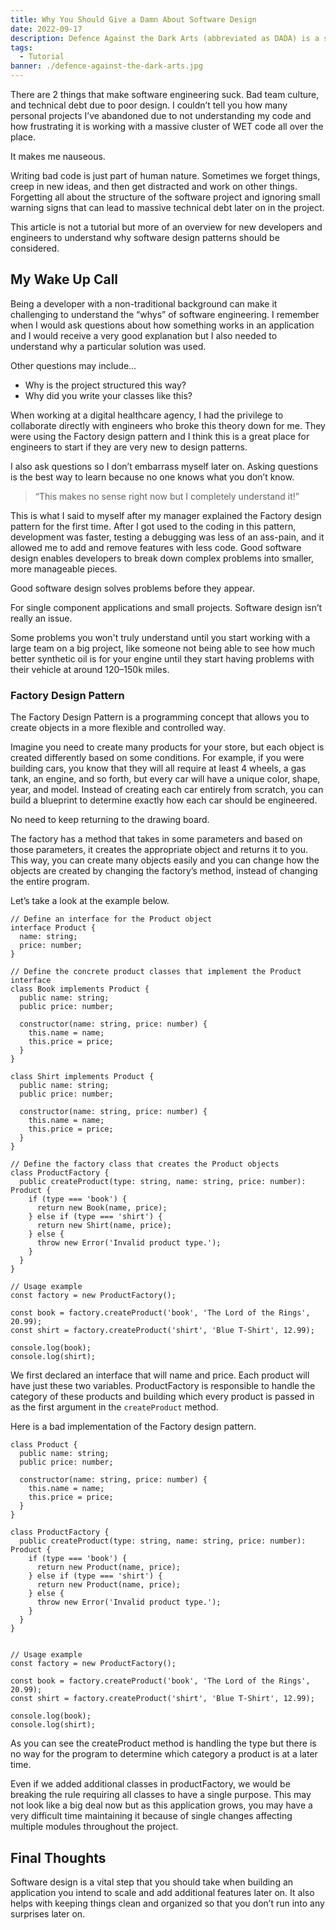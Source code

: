 ```yaml
---
title: Why You Should Give a Damn About Software Design
date: 2022-09-17
description: Defence Against the Dark Arts (abbreviated as DADA) is a subject taught at Hogwarts School of Witchcraft and Wizardry and Ilvermorny School of Witchcraft and Wizardry. In this class, students study and learn how to defend themselves against all aspects of the Dark Arts, including dark creatures, curses, hexes and jinxes (dark charms), and duelling.
tags:
  - Tutorial
banner: ./defence-against-the-dark-arts.jpg
---
```


There are 2 things that make software engineering suck. Bad team culture, and technical debt due to poor design. I couldn’t tell you how many personal projects I’ve abandoned due to not understanding my code and how frustrating it is working with a massive cluster of WET code all over the place.

It makes me nauseous.

Writing bad code is just part of human nature. Sometimes we forget things, creep in new ideas, and then get distracted and work on other things. Forgetting all about the structure of the software project and ignoring small warning signs that can lead to massive technical debt later on in the project.

This article is not a tutorial but more of an overview for new developers and engineers to understand why software design patterns should be considered.

## My Wake Up Call

Being a developer with a non-traditional background can make it challenging to understand the “whys” of software engineering. I remember when I would ask questions about how something works in an application and I would receive a very good explanation but I also needed to understand why a particular solution was used.

Other questions may include…

- Why is the project structured this way?
- Why did you write your classes like this?

When working at a digital healthcare agency, I had the privilege to collaborate directly with engineers who broke this theory down for me. They were using the Factory design pattern and I think this is a great place for engineers to start if they are very new to design patterns.

I also ask questions so I don’t embarrass myself later on. Asking questions is the best way to learn because no one knows what you don’t know.

> “This makes no sense right now but I completely understand it!”

This is what I said to myself after my manager explained the Factory design pattern for the first time. After I got used to the coding in this pattern, development was faster, testing a debugging was less of an ass-pain, and it allowed me to add and remove features with less code. Good software design enables developers to break down complex problems into smaller, more manageable pieces.

Good software design solves problems before they appear.

For single component applications and small projects. Software design isn’t really an issue.

Some problems you won't truly understand until you start working with a large team on a big project, like someone not being able to see how much better synthetic oil is for your engine until they start having problems with their vehicle at around 120–150k miles.

### Factory Design Pattern

The Factory Design Pattern is a programming concept that allows you to create objects in a more flexible and controlled way.

Imagine you need to create many products for your store, but each object is created differently based on some conditions. For example, if you were building cars, you know that they will all require at least 4 wheels, a gas tank, an engine, and so forth, but every car will have a unique color, shape, year, and model. Instead of creating each car entirely from scratch, you can build a blueprint to determine exactly how each car should be engineered.

No need to keep returning to the drawing board.

The factory has a method that takes in some parameters and based on those parameters, it creates the appropriate object and returns it to you. This way, you can create many objects easily and you can change how the objects are created by changing the factory’s method, instead of changing the entire program.

Let’s take a look at the example below.

```
// Define an interface for the Product object
interface Product {
  name: string;
  price: number;
}

// Define the concrete product classes that implement the Product interface
class Book implements Product {
  public name: string;
  public price: number;

  constructor(name: string, price: number) {
    this.name = name;
    this.price = price;
  }
}

class Shirt implements Product {
  public name: string;
  public price: number;

  constructor(name: string, price: number) {
    this.name = name;
    this.price = price;
  }
}

// Define the factory class that creates the Product objects
class ProductFactory {
  public createProduct(type: string, name: string, price: number): Product {
    if (type === 'book') {
      return new Book(name, price);
    } else if (type === 'shirt') {
      return new Shirt(name, price);
    } else {
      throw new Error('Invalid product type.');
    }
  }
}

// Usage example
const factory = new ProductFactory();

const book = factory.createProduct('book', 'The Lord of the Rings', 20.99);
const shirt = factory.createProduct('shirt', 'Blue T-Shirt', 12.99);

console.log(book);
console.log(shirt);
```

We first declared an interface that will name and price. Each product will have just these two variables. ProductFactory is responsible to handle the category of these products and building which every product is passed in as the first argument in the `createProduct` method.

Here is a bad implementation of the Factory design pattern.

```
class Product {
  public name: string;
  public price: number;

  constructor(name: string, price: number) {
    this.name = name;
    this.price = price;
  }
}

class ProductFactory {
  public createProduct(type: string, name: string, price: number): Product {
    if (type === 'book') {
      return new Product(name, price);
    } else if (type === 'shirt') {
      return new Product(name, price);
    } else {
      throw new Error('Invalid product type.');
    }
  }
}


// Usage example
const factory = new ProductFactory();

const book = factory.createProduct('book', 'The Lord of the Rings', 20.99);
const shirt = factory.createProduct('shirt', 'Blue T-Shirt', 12.99);

console.log(book);
console.log(shirt);
```

As you can see the createProduct method is handling the type but there is no way for the program to determine which category a product is at a later time.

Even if we added additional classes in productFactory, we would be breaking the rule requiring all classes to have a single purpose. This may not look like a big deal now but as this application grows, you may have a very difficult time maintaining it because of single changes affecting multiple modules throughout the project.

## Final Thoughts

Software design is a vital step that you should take when building an application you intend to scale and add additional features later on. It also helps with keeping things clean and organized so that you don’t run into any surprises later on.
